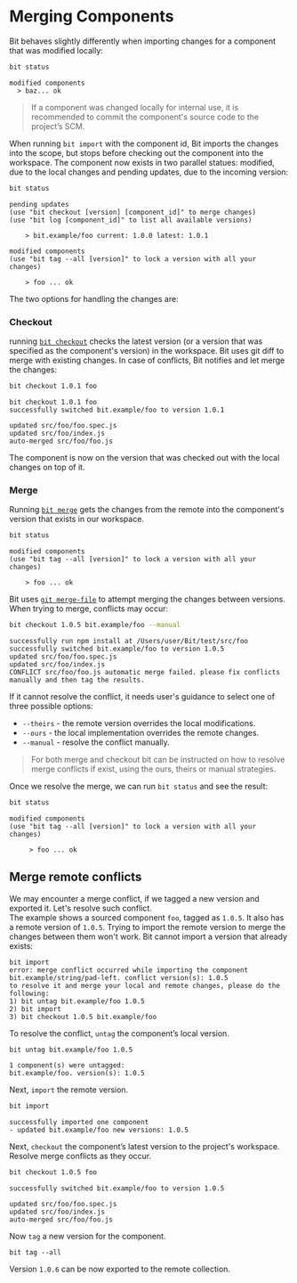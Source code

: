 <!-- This page is a WIP -->

# Merging Components

Bit behaves slightly differently when importing changes for a component that was modified locally:

```bash
bit status
```

```shell
modified components
  > baz... ok
```

> If a component was changed locally for internal use, it is recommended to commit the component's source code to the project’s SCM.

When running `bit import` with the component id, Bit imports the changes into the scope, but stops before checking out the component into the workspace. The component now exists in two parallel statues: modified, due to the local changes and pending updates, due to the incoming version:

```bash
bit status
```

```shell
pending updates
(use "bit checkout [version] [component_id]" to merge changes)
(use "bit log [component_id]" to list all available versions)

    > bit.example/foo current: 1.0.0 latest: 1.0.1

modified components
(use "bit tag --all [version]" to lock a version with all your changes)

    > foo ... ok
```

The two options for handling the changes are:

### Checkout

running [`bit checkout`](/docs/apis/cli-all#checkout) checks the latest version (or a version that was specified as the component's version) in the workspace. Bit uses git diff to merge with existing changes. In case of conflicts, Bit notifies and let merge the changes:

```bash
bit checkout 1.0.1 foo
```

```shell
bit checkout 1.0.1 foo
successfully switched bit.example/foo to version 1.0.1

updated src/foo/foo.spec.js
updated src/foo/index.js
auto-merged src/foo/foo.js
```

The component is now on the version that was checked out with the local changes on top of it.

### Merge

Running [`bit merge`](/docs/apis/cli-all#merge) gets the changes from the remote into the component's version that exists in our workspace.

```bash
bit status
```

```shell
modified components
(use "bit tag --all [version]" to lock a version with all your changes)

    > foo ... ok
```

Bit uses [`git merge-file`](https://git-scm.com/docs/git-merge-file) to attempt merging the changes between versions. When trying to merge, conflicts may occur:

```bash
bit checkout 1.0.5 bit.example/foo --manual
```

```shell
successfully run npm install at /Users/user/Bit/test/src/foo
successfully switched bit.example/foo to version 1.0.5
updated src/foo/foo.spec.js
updated src/foo/index.js
CONFLICT src/foo/foo.js automatic merge failed. please fix conflicts manually and then tag the results.
```

If it cannot resolve the conflict, it needs user's guidance to select one of three possible options:

- `--theirs` - the remote version overrides the local modifications.
- `--ours` - the local implementation overrides the remote changes.
- `--manual` - resolve the conflict manually.

> For both merge and checkout bit can be instructed on how to resolve merge conflicts if exist, using the ours, theirs or manual strategies.

Once we resolve the merge, we can run `bit status` and see the result:

```bash
bit status
```

```shell
modified components
(use "bit tag --all [version]" to lock a version with all your changes)

     > foo ... ok
```

## Merge remote conflicts

We may encounter a merge conflict, if we tagged a new version and exported it. Let's resolve such conflict.  
The example shows a sourced component `foo`, tagged as `1.0.5`. It also has a remote version of `1.0.5`. Trying to import the remote version to merge the changes between them won't work. Bit cannot import a version that already exists:

```shell
bit import
error: merge conflict occurred while importing the component bit.example/string/pad-left. conflict version(s): 1.0.5
to resolve it and merge your local and remote changes, please do the following:
1) bit untag bit.example/foo 1.0.5
2) bit import
3) bit checkout 1.0.5 bit.example/foo
```

To resolve the conflict, `untag` the component’s local version.

```bash
bit untag bit.example/foo 1.0.5
```

```shell
1 component(s) were untagged:
bit.example/foo. version(s): 1.0.5
```

Next, `import` the remote version.

```bash
bit import
```

```shell
successfully imported one component
- updated bit.example/foo new versions: 1.0.5
```

Next, `checkout` the component’s latest version to the project's workspace. Resolve merge conflicts as they occur.

```bash
bit checkout 1.0.5 foo
```

```shell
successfully switched bit.example/foo to version 1.0.5

updated src/foo/foo.spec.js
updated src/foo/index.js
auto-merged src/foo/foo.js
```

Now `tag` a new version for the component.

```shell
bit tag --all
```

Version `1.0.6` can be now exported to the remote collection.
